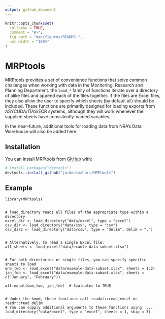 ```yaml
---
output: github_document
---
```


<!-- README.md is generated from README.Rmd. Please edit that file -->

```r
knitr::opts_chunk$set(
  collapse = TRUE,
  comment = "#>",
  fig.path = "man/figures/README-",
  out.width = "100%"
)
```

# MRPtools

<!-- badges: start -->
<!-- badges: end -->

MRPtools provides a set of convenience functions that solve common challenges when working with data in the Monitoring, Research and Planning Department. the `load_*` family of functions iterate over a directory of alike files and append each of the files together. If the files are Excel files, they also allow the user to specify which sheets (by default all) should be included. These functions are primarily designed for loading exports from ASYCUDA/ITAS/ECR systems, although they will work whenever the supplied sheets have consistently-named variables. 

In the near-future, additional tools for loading data from NRA's Data Warehouse will also be added here. 


## Installation

You can install MRPtools from [GitHub](https://github.com/) with:

``` r
# install.packages("devtools")
devtools::install_github("jordanimahori/MRPtools")
```

## Example


```
library(MRPtools)


# load_directory reads all files of the appropriate type within a directory
excel_dir <- load_directory("data/excel", type = "excel")
csv_dir <- load_directory("data/csv", type = "csv")
csv_dir2 <- load_directory("data/csv", type = "delim", delim = ",")


# Alternatively, to read a single Excel file: 
all_sheets <- load_excel("data/examle-data-subset.xlsx")


# For both directories or single files, you can specify specific sheets to load
one_two <- load_excel("data/example-data-subset.xlsx", sheets = 1:2)
jan_feb <- load_excel("data/example-data-subset.xlsx", sheets = c("January", "February"))

all.equal(own_two, jan_feb)  # Evaluates to TRUE


# Under the hood, these functions call readxl::read_excel or readr::read_delim
# You can supply additional arguments to these functions using '...'
load_directory("data/excel", type = "excel", sheets = 1, skip = 3)
```
